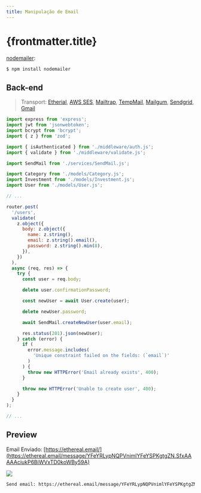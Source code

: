 ```yaml
---
title: Manipulação de Email
---
```



# {frontmatter.title}

[nodemailer](https://nodemailer.com/about/):

```bash
$ npm install nodemailer
```

<CodeTree src="/codes/expressjs/invest-app-email" />

## Back-end

<CodePreview src="/codes/expressjs/invest-app-email/.env.example" />

> Transport: [Etherial](https://ethereal.email/), [AWS SES](https://nodemailer.com/transports/ses/), [Mailtrap](https://mailtrap.io/), [TempMail](https://temp-mail.org/en/), [Mailgum](https://www.mailgun.com/), [Sendgrid](https://sendgrid.com/), [Gmail](https://gmail.com/)

<CodePreview src="/codes/expressjs/invest-app-email/src/config/mail.js" />

<CodePreview src="/codes/expressjs/invest-app-email/src/services/SendMail.js" />

```js title="/codes/expressjs/invest-app-upload/src/routes.js"
import express from 'express';
import jwt from 'jsonwebtoken';
import bcrypt from 'bcrypt';
import { z } from 'zod';

import { isAuthenticated } from './middleware/auth.js';
import { validate } from './middleware/validate.js';

import SendMail from './services/SendMail.js';

import Category from './models/Category.js';
import Investment from './models/Investment.js';
import User from './models/User.js';

// ...

router.post(
  '/users',
  validate(
    z.object({
      body: z.object({
        name: z.string(),
        email: z.string().email(),
        password: z.string().min(8),
      }),
    })
  ),
  async (req, res) => {
    try {
      const user = req.body;

      delete user.confirmationPassword;

      const newUser = await User.create(user);

      delete newUser.password;

      await SendMail.createNewUser(user.email);

      res.status(201).json(newUser);
    } catch (error) {
      if (
        error.message.includes(
          'Unique constraint failed on the fields: (`email`)'
        )
      ) {
        throw new HTTPError('Email already exists', 400);
      }

      throw new HTTPError('Unable to create user', 400);
    }
  }
);

// ...
```

## Preview

Email Enviado: [https://ethereal.email/](https://ethereal.email/message/YFeYRLypNQPVnimlYFeYSPKgtgZN.SfxAAAAAciukP6BiWVxTD0koWBy59A)

![](/lp2/imgs/expressjs/email/ethereal.png)

```txt
Send email: https://ethereal.email/message/YFeYRLypNQPVnimlYFeYSPKgtgZN.SfxAAAAAciukP6BiWVxTD0koWBy59A
```
